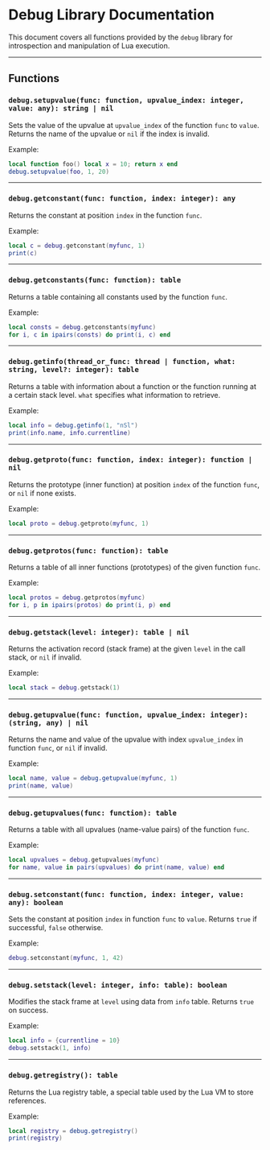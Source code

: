 
# Debug Library Documentation

This document covers all functions provided by the `debug` library for introspection and manipulation of Lua execution.

---

## Functions

### `debug.setupvalue(func: function, upvalue_index: integer, value: any): string | nil`

Sets the value of the upvalue at `upvalue_index` of the function `func` to `value`.  
Returns the name of the upvalue or `nil` if the index is invalid.

Example:

```lua
local function foo() local x = 10; return x end
debug.setupvalue(foo, 1, 20)
````

---

### `debug.getconstant(func: function, index: integer): any`

Returns the constant at position `index` in the function `func`.

Example:

```lua
local c = debug.getconstant(myfunc, 1)
print(c)
```

---

### `debug.getconstants(func: function): table`

Returns a table containing all constants used by the function `func`.

Example:

```lua
local consts = debug.getconstants(myfunc)
for i, c in ipairs(consts) do print(i, c) end
```

---

### `debug.getinfo(thread_or_func: thread | function, what: string, level?: integer): table`

Returns a table with information about a function or the function running at a certain stack level.
`what` specifies what information to retrieve.

Example:

```lua
local info = debug.getinfo(1, "nSl")
print(info.name, info.currentline)
```

---

### `debug.getproto(func: function, index: integer): function | nil`

Returns the prototype (inner function) at position `index` of the function `func`, or `nil` if none exists.

Example:

```lua
local proto = debug.getproto(myfunc, 1)
```

---

### `debug.getprotos(func: function): table`

Returns a table of all inner functions (prototypes) of the given function `func`.

Example:

```lua
local protos = debug.getprotos(myfunc)
for i, p in ipairs(protos) do print(i, p) end
```

---

### `debug.getstack(level: integer): table | nil`

Returns the activation record (stack frame) at the given `level` in the call stack, or `nil` if invalid.

Example:

```lua
local stack = debug.getstack(1)
```

---

### `debug.getupvalue(func: function, upvalue_index: integer): (string, any) | nil`

Returns the name and value of the upvalue with index `upvalue_index` in function `func`, or `nil` if invalid.

Example:

```lua
local name, value = debug.getupvalue(myfunc, 1)
print(name, value)
```

---

### `debug.getupvalues(func: function): table`

Returns a table with all upvalues (name-value pairs) of the function `func`.

Example:

```lua
local upvalues = debug.getupvalues(myfunc)
for name, value in pairs(upvalues) do print(name, value) end
```

---

### `debug.setconstant(func: function, index: integer, value: any): boolean`

Sets the constant at position `index` in function `func` to `value`.
Returns `true` if successful, `false` otherwise.

Example:

```lua
debug.setconstant(myfunc, 1, 42)
```

---

### `debug.setstack(level: integer, info: table): boolean`

Modifies the stack frame at `level` using data from `info` table.
Returns `true` on success.

Example:

```lua
local info = {currentline = 10}
debug.setstack(1, info)
```

---

### `debug.getregistry(): table`

Returns the Lua registry table, a special table used by the Lua VM to store references.

Example:

```lua
local registry = debug.getregistry()
print(registry)
```
